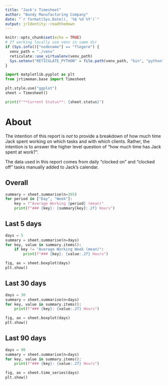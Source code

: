 ```yaml
---
title: "Jack's Timesheet"
author: "Bundy Manufacturing Company"
date: "`r format(Sys.Date(), '%b %d %Y')`"
output: jrIdentity::readthedown
---
```


```r
knitr::opts_chunk$set(echo = TRUE)
# If working locally use venv in same dir
if (Sys.info()["nodename"] == "flegere") {
  venv_path = "./venv"
  reticulate::use_virtualenv(venv_path)
  Sys.setenv("RETICULATE_PYTHON" = file.path(venv_path, "bin", "python"))
}
```

```python
import matplotlib.pyplot as plt
from jrtimeman.base import Timesheet
```

```python
plt.style.use("ggplot")
sheet = Timesheet()
```

```python
print(f"**Current Status**: {sheet.status}")
```

# About

The intention of this report is _not_ to provide a breakdown of how much time
Jack spent working on which tasks and with which clients. Rather, the intention
is to answer the higher level question of "how much time has Jack spent at
work?".

The data used in this report comes from daily "clocked on" and "clocked off"
tasks manually added to Jack's calendar.

## Overall

```python
summary = sheet.summarise(n=365)
for period in ["Day", "Week"]:
    key = f"Average Working {period} (mean)"
    print(f"### {key}: {summary[key]:.2f} Hours")
```


## Last 5 days

```python
days = 5
summary = sheet.summarise(n=days)
for key, value in summary.items():
    if key != "Average Working Week (mean)":
        print(f"### {key}: {value:.2f} Hours")
```

```python
fig, ax = sheet.boxplot(days)
plt.show()
```

## Last 30 days

```python
days = 30
summary = sheet.summarise(n=days)
for key, value in summary.items():
    print(f"### {key}: {value:.2f} Hours")
```

```python
fig, ax = sheet.boxplot(days)
plt.show()
```

## Last 90 days

```python
days = 90
summary = sheet.summarise(n=days)
for key, value in summary.items():
    print(f"### {key}: {value:.2f} Hours")
```

```python
fig, ax = sheet.time_series(days)
plt.show()
```
